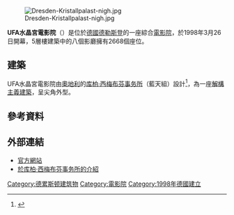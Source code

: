 [[File:Dresden-Kristallpalast-nigh.jpg|thumb]]

'''UFA水晶宮電影院'''（{{lang-de|Ufa-Kristallpalast}}）是位於[[德國|德國]][[德勒斯登|德勒斯登]]的一座綜合[[電影院|電影院]]，於1998年3月26日開幕，5層樓建築中的八個影廳擁有2668個座位。

==建築==
UFA水晶宮電影院由[[奧地利|奧地利]]的[[库柏·西梅布芬事务所|库柏·西梅布芬事务所]]（藍天組）設計<ref name="Coop Himmelb(l)au-UFA Cinema Palace">{{Cite web |url=http://www.coop-himmelblau.at/architecture/projects/ufa-cinema-center/ |title=Ufa Cinema Center - Coop Himmelb(l)au |access-date=2021-01-30 |archive-date=2021-04-17 |archive-url=https://web.archive.org/web/20210417091504/http://www.coop-himmelblau.at/architecture/projects/ufa-cinema-center |dead-url=no }}</ref>，為一座[[解構主義建築|解構主義建築]]，呈尖角外型。

==參考資料==
{{reflist}}

==外部連結==
{{commons category|Ufa-Kristallpalast, Dresden}}
*[http://www.ufa-dresden.de/ 官方網站] {{Wayback|url=http://www.ufa-dresden.de/ |date=20091126084119 }} {{de}}
*[http://www.coop-himmelblau.at/architecture/projects/ufa-cinema-center/ 於库柏·西梅布芬事务所的介紹] {{Wayback|url=http://www.coop-himmelblau.at/architecture/projects/ufa-cinema-center/ |date=20210417091504 }}

{{coord|display=title}}
[[Category:德累斯顿建筑物|Category:德累斯顿建筑物]]
[[Category:電影院|Category:電影院]]
[[Category:1998年德國建立|Category:1998年德國建立]]
{{germany-stub}}
